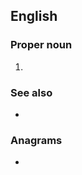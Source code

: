 ==English==

===Proper noun===
{{en-proper noun}}

# {{initialism of|en|[[United States]] [[army|Army]] [[national|National]] [[guard|Guard]]}}

===See also===
* {{pedialite}}

===Anagrams===
* {{anagrams|en|a=agnr|NARG|gRNA|garn|gnar|gran|grna|narg|rang}}